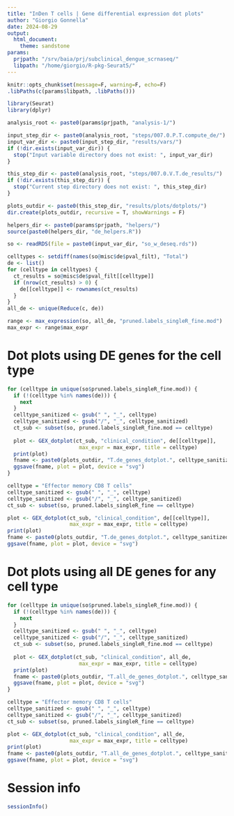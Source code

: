 ```yaml
---
title: "InDen T cells | Gene differential expression dot plots"
author: "Giorgio Gonnella"
date: 2024-08-29
output:
  html_document:
    theme: sandstone
params:
  prjpath: "/srv/baia/prj/subclinical_dengue_scrnaseq/"
  libpath: "/home/giorgio/R-pkg-Seurat5/"
---
```


```r
knitr::opts_chunk$set(message=F, warning=F, echo=F)
.libPaths(c(params$libpath, .libPaths()))

library(Seurat)
library(dplyr)

analysis_root <- paste0(params$prjpath, "analysis-1/")

input_step_dir <- paste0(analysis_root, "steps/007.0.P.T.compute_de/")
input_var_dir <- paste0(input_step_dir, "results/vars/")
if (!dir.exists(input_var_dir)) {
  stop("Input variable directory does not exist: ", input_var_dir)
}

this_step_dir <- paste0(analysis_root, "steps/007.0.V.T.de_results/")
if (!dir.exists(this_step_dir)) {
  stop("Current step directory does not exist: ", this_step_dir)
}

plots_outdir <- paste0(this_step_dir, "results/plots/dotplots/")
dir.create(plots_outdir, recursive = T, showWarnings = F)

helpers_dir <- paste0(params$prjpath, "helpers/")
source(paste0(helpers_dir, "de_helpers.R"))
```

```r
so <- readRDS(file = paste0(input_var_dir, "so_w_deseq.rds"))
```

```r
celltypes <- setdiff(names(so@misc$de$pval_filt), "Total")
de <- list()
for (celltype in celltypes) {
  ct_results = so@misc$de$pval_filt[[celltype]] 
  if (nrow(ct_results) > 0) {
    de[[celltype]] <- rownames(ct_results)
  }
}
all_de <- unique(Reduce(c, de))
```

```r
range <- max_expression(so, all_de, "pruned.labels_singleR_fine.mod")
max_expr <- range$max_expr
```

# Dot plots using DE genes for the cell type

```r
for (celltype in unique(so$pruned.labels_singleR_fine.mod)) {
  if (!(celltype %in% names(de))) {
    next
  }
  celltype_sanitized <- gsub(" ", "_", celltype)
  celltype_sanitized <- gsub("/", "_", celltype_sanitized)
  ct_sub <- subset(so, pruned.labels_singleR_fine.mod == celltype)
  
  plot <- GEX_dotplot(ct_sub, "clinical_condition", de[[celltype]],
                       max_expr = max_expr, title = celltype)
  print(plot)
  fname <- paste0(plots_outdir, "T.de_genes_dotplot.", celltype_sanitized, ".svg")
  ggsave(fname, plot = plot, device = "svg")
}
```

```r
celltype = "Effector memory CD8 T cells"
celltype_sanitized <- gsub(" ", "_", celltype)
celltype_sanitized <- gsub("/", "_", celltype_sanitized)
ct_sub <- subset(so, pruned.labels_singleR_fine == celltype)

plot <- GEX_dotplot(ct_sub, "clinical_condition", de[[celltype]],
                    max_expr = max_expr, title = celltype)
print(plot)
fname <- paste0(plots_outdir, "T.de_genes_dotplot.", celltype_sanitized, ".svg")
ggsave(fname, plot = plot, device = "svg")
```

# Dot plots using all DE genes for any cell type

```r
for (celltype in unique(so$pruned.labels_singleR_fine.mod)) {
  if (!(celltype %in% names(de))) {
    next
  }
  celltype_sanitized <- gsub(" ", "_", celltype)
  celltype_sanitized <- gsub("/", "_", celltype_sanitized)
  ct_sub <- subset(so, pruned.labels_singleR_fine.mod == celltype)
  
  plot <- GEX_dotplot(ct_sub, "clinical_condition", all_de,
                       max_expr = max_expr, title = celltype)
  print(plot)
  fname <- paste0(plots_outdir, "T.all_de_genes_dotplot.", celltype_sanitized, ".svg")
  ggsave(fname, plot = plot, device = "svg")
}
```

```r
celltype = "Effector memory CD8 T cells"
celltype_sanitized <- gsub(" ", "_", celltype)
celltype_sanitized <- gsub("/", "_", celltype_sanitized)
ct_sub <- subset(so, pruned.labels_singleR_fine == celltype)

plot <- GEX_dotplot(ct_sub, "clinical_condition", all_de,
                    max_expr = max_expr, title = celltype)
print(plot)
fname <- paste0(plots_outdir, "T.all_de_genes_dotplot.", celltype_sanitized, ".svg")
ggsave(fname, plot = plot, device = "svg")
```

# Session info

```r
sessionInfo()
```
